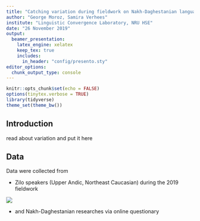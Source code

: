 ```yaml
---
title: "Catching variation during fieldwork on Nakh-Daghestanian languages"
author: "George Moroz, Samira Verhees"
institute: "Linguistic Convergence Laboratory, NRU HSE"
date: "26 November 2019"
output: 
  beamer_presentation:
    latex_engine: xelatex
    keep_tex: true
    includes:
      in_header: "config/presento.sty"
editor_options: 
  chunk_output_type: console
---
```


```r
knitr::opts_chunk$set(echo = FALSE)
options(tinytex.verbose = TRUE)
library(tidyverse)
theme_set(theme_bw())
```

## Introduction

read about variation and put it here

## Data

Data were collected from

* Zilo speakers (Upper Andic, Northeast Caucasian) during the 2019 fieldwork

![](images/01_map.png)

* and Nakh-Daghestanian researches via online questionary

